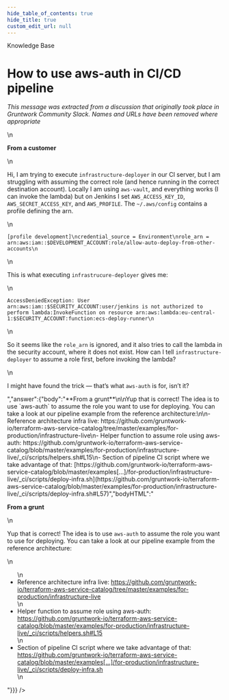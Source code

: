 ```yaml
---
hide_table_of_contents: true
hide_title: true
custom_edit_url: null
---
```



<head>
  <link rel="canonical" href="https://github.com/gruntwork-io/knowledge-base/discussions/22" />
</head>

<CenterLayout>
<span className="searchCategory">Knowledge Base</span>
<h1>How to use aws-auth in CI/CD pipeline</h1>
<GitHub discussion={{"id":"MDEwOkRpc2N1c3Npb24zNTUzMjA2","number":22,"author":{"login":"gruntwork-support"},"title":"How to use aws-auth in CI/CD pipeline","body":"_This message was extracted from a discussion that originally took place in Gruntwork Community Slack. Names and URLs have been removed where appropriate_\n\n**From a customer**\n\nHi, I am trying to execute `infrastructure-deployer`  in our CI server, but I am struggling with assuming the correct role (and hence running in the correct destination account). Locally I am using `aws-vault`, and everything works (I can invoke the lambda) but on Jenkins I set `AWS_ACCESS_KEY_ID`, `AWS_SECRET_ACCESS_KEY`, and `AWS_PROFILE`. The `~/.aws/config` contains a profile defining the arn.\n\n\n```\n[profile development]\ncredential_source = Environment\nrole_arn = arn:aws:iam::$DEVELOPMENT_ACCOUNT:role/allow-auto-deploy-from-other-accounts\n```\n\nThis is what executing `infrastrucure-deployer` gives me:\n\n```\nAccessDeniedException: User arn:aws:iam::$SECURITY_ACCOUNT:user/jenkins is not authorized to perform lambda:InvokeFunction on resource arn:aws:lambda:eu-central-1:$SECURITY_ACCOUNT:function:ecs-deploy-runner\n```\n\nSo it seems like the `role_arn` is ignored, and it also tries to call the lambda in the security account, where it does not exist. How can I tell `infrastructure-deployer` to assume a role first, before invoking the lambda?\n\n\n\nI might have found the trick — that’s what `aws-auth` is for, isn’t it?","bodyHTML":"<p dir=\"auto\"><em>This message was extracted from a discussion that originally took place in Gruntwork Community Slack. Names and URLs have been removed where appropriate</em></p>\n<p dir=\"auto\"><strong>From a customer</strong></p>\n<p dir=\"auto\">Hi, I am trying to execute <code class=\"notranslate\">infrastructure-deployer</code>  in our CI server, but I am struggling with assuming the correct role (and hence running in the correct destination account). Locally I am using <code class=\"notranslate\">aws-vault</code>, and everything works (I can invoke the lambda) but on Jenkins I set <code class=\"notranslate\">AWS_ACCESS_KEY_ID</code>, <code class=\"notranslate\">AWS_SECRET_ACCESS_KEY</code>, and <code class=\"notranslate\">AWS_PROFILE</code>. The <code class=\"notranslate\">~/.aws/config</code> contains a profile defining the arn.</p>\n<div class=\"snippet-clipboard-content notranslate position-relative overflow-auto\" data-snippet-clipboard-copy-content=\"[profile development]\ncredential_source = Environment\nrole_arn = arn:aws:iam::$DEVELOPMENT_ACCOUNT:role/allow-auto-deploy-from-other-accounts\"><pre class=\"notranslate\"><code>[profile development]\ncredential_source = Environment\nrole_arn = arn:aws:iam::$DEVELOPMENT_ACCOUNT:role/allow-auto-deploy-from-other-accounts\n</code></pre></div>\n<p dir=\"auto\">This is what executing <code class=\"notranslate\">infrastrucure-deployer</code> gives me:</p>\n<div class=\"snippet-clipboard-content notranslate position-relative overflow-auto\" data-snippet-clipboard-copy-content=\"AccessDeniedException: User arn:aws:iam::$SECURITY_ACCOUNT:user/jenkins is not authorized to perform lambda:InvokeFunction on resource arn:aws:lambda:eu-central-1:$SECURITY_ACCOUNT:function:ecs-deploy-runner\"><pre class=\"notranslate\"><code>AccessDeniedException: User arn:aws:iam::$SECURITY_ACCOUNT:user/jenkins is not authorized to perform lambda:InvokeFunction on resource arn:aws:lambda:eu-central-1:$SECURITY_ACCOUNT:function:ecs-deploy-runner\n</code></pre></div>\n<p dir=\"auto\">So it seems like the <code class=\"notranslate\">role_arn</code> is ignored, and it also tries to call the lambda in the security account, where it does not exist. How can I tell <code class=\"notranslate\">infrastructure-deployer</code> to assume a role first, before invoking the lambda?</p>\n<p dir=\"auto\">I might have found the trick — that’s what <code class=\"notranslate\">aws-auth</code> is for, isn’t it?</p>","answer":{"body":"**From a grunt**\n\nYup that is correct! The idea is to use `aws-auth` to assume the role you want to use for deploying. You can take a look at our pipeline example from the reference architecture:\n\n- Reference architecture infra live: https://github.com/gruntwork-io/terraform-aws-service-catalog/tree/master/examples/for-production/infrastructure-live\n- Helper function to assume role using aws-auth: https://github.com/gruntwork-io/terraform-aws-service-catalog/blob/master/examples/for-production/infrastructure-live/_ci/scripts/helpers.sh#L15\n- Section of pipeline CI script where we take advantage of that: [https://github.com/gruntwork-io/terraform-aws-service-catalog/blob/master/examples[…]/for-production/infrastructure-live/_ci/scripts/deploy-infra.sh](https://github.com/gruntwork-io/terraform-aws-service-catalog/blob/master/examples/for-production/infrastructure-live/_ci/scripts/deploy-infra.sh#L57)","bodyHTML":"<p dir=\"auto\"><strong>From a grunt</strong></p>\n<p dir=\"auto\">Yup that is correct! The idea is to use <code class=\"notranslate\">aws-auth</code> to assume the role you want to use for deploying. You can take a look at our pipeline example from the reference architecture:</p>\n<ul dir=\"auto\">\n<li>Reference architecture infra live: <a href=\"https://github.com/gruntwork-io/terraform-aws-service-catalog/tree/master/examples/for-production/infrastructure-live\">https://github.com/gruntwork-io/terraform-aws-service-catalog/tree/master/examples/for-production/infrastructure-live</a></li>\n<li>Helper function to assume role using aws-auth: <a href=\"https://github.com/gruntwork-io/terraform-aws-service-catalog/blob/master/examples/for-production/infrastructure-live/_ci/scripts/helpers.sh#L15\">https://github.com/gruntwork-io/terraform-aws-service-catalog/blob/master/examples/for-production/infrastructure-live/_ci/scripts/helpers.sh#L15</a></li>\n<li>Section of pipeline CI script where we take advantage of that: <a href=\"https://github.com/gruntwork-io/terraform-aws-service-catalog/blob/master/examples/for-production/infrastructure-live/_ci/scripts/deploy-infra.sh#L57\">https://github.com/gruntwork-io/terraform-aws-service-catalog/blob/master/examples[…]/for-production/infrastructure-live/_ci/scripts/deploy-infra.sh</a></li>\n</ul>"}}} />

</CenterLayout>
  

<!-- ##DOCS-SOURCER-START
{
  "sourcePlugin": "github-discussions",
  "hash": "688ec16b75118923c005264d950088ec"
}
##DOCS-SOURCER-END -->
